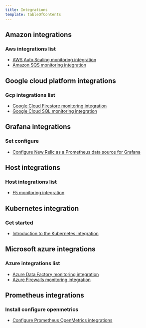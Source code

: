 ```yaml
---
title: Integrations
template: tableOfContents
---
```


## Amazon integrations

### Aws integrations list

* [AWS Auto Scaling monitoring integration](/docs/integrations/amazon-integrations/aws-integrations-list/aws-auto-scaling-monitoring-integration)
* [Amazon SQS monitoring integration](/docs/integrations/amazon-integrations/aws-integrations-list/aws-sqs-monitoring-integration)

## Google cloud platform integrations

### Gcp integrations list

* [Google Cloud Firestore monitoring integration](/docs/integrations/google-cloud-platform-integrations/gcp-integrations-list/google-cloud-firestore-monitoring-integration)
* [Google Cloud SQL monitoring integration](/docs/integrations/google-cloud-platform-integrations/gcp-integrations-list/google-cloud-sql-monitoring-integration)

## Grafana integrations

### Set configure

* [Configure New Relic as a Prometheus data source for Grafana](/docs/integrations/grafana-integrations/set-configure/configure-new-relic-prometheus-data-source-grafana)

## Host integrations

### Host integrations list

* [F5 monitoring integration](/docs/integrations/host-integrations/host-integrations-list/f5-monitoring-integration)

## Kubernetes integration

### Get started

* [Introduction to the Kubernetes integration](/docs/integrations/kubernetes-integration/get-started/introduction-kubernetes-integration)

## Microsoft azure integrations

### Azure integrations list

* [Azure Data Factory monitoring integration](/docs/integrations/microsoft-azure-integrations/azure-integrations-list/azure-data-factory-integration)
* [Azure Firewalls monitoring integration](/docs/integrations/microsoft-azure-integrations/azure-integrations-list/azure-firewalls-monitoring-integration)

## Prometheus integrations

### Install configure openmetrics

* [Configure Prometheus OpenMetrics integrations](/docs/integrations/prometheus-integrations/install-configure-openmetrics/configure-prometheus-openmetrics-integrations)
